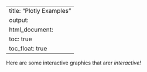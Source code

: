   
---
title: "Plotly Examples"
output: 
  html_document:
    toc: true
    toc_float: true
---

Here are some interactive graphics that arer _interactive!_
